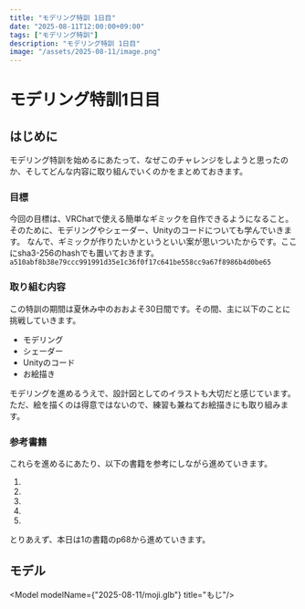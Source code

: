 ```yaml
---
title: "モデリング特訓 1日目"
date: "2025-08-11T12:00:00+09:00"
tags: ["モデリング特訓"]
description: "モデリング特訓 1日目"
image: "/assets/2025-08-11/image.png"
---
```



# モデリング特訓1日目

## はじめに

モデリング特訓を始めるにあたって、なぜこのチャレンジをしようと思ったのか、そしてどんな内容に取り組んでいくのかをまとめておきます。

### 目標

今回の目標は、VRChatで使える簡単なギミックを自作できるようになること。そのために、モデリングやシェーダー、Unityのコードについても学んでいきます。
なんで、ギミックが作りたいかというといい案が思いついたからです。ここにsha3-256のhashでも置いておきます。`a510abf8b38e79ccc991991d35e1c36f0f17c641be558cc9a67f8986b4d0be65`
### 取り組む内容

この特訓の期間は夏休み中のおおよそ30日間です。その間、主に以下のことに挑戦していきます。

- モデリング
- シェーダー
- Unityのコード
- お絵描き

モデリングを進めるうえで、設計図としてのイラストも大切だと感じています。ただ、絵を描くのは得意ではないので、練習も兼ねてお絵描きにも取り組みます。

### 参考書籍

これらを進めるにあたり、以下の書籍を参考にしながら進めていきます。

1. <Bibtex id="R100000002-I033001065" />
2. <Bibtex id="R100000002-I029782896" />
3. <Bibtex id="R100000002-I031794026" />
4. <Bibtex id="R100000002-I026732388" />
5. <Bibtex id="R100000002-I030122788" />

とりあえず、本日は1の書籍のp68から進めていきます。

## モデル

<Model modelName={"2025-08-11/moji.glb"} title="もじ"/>